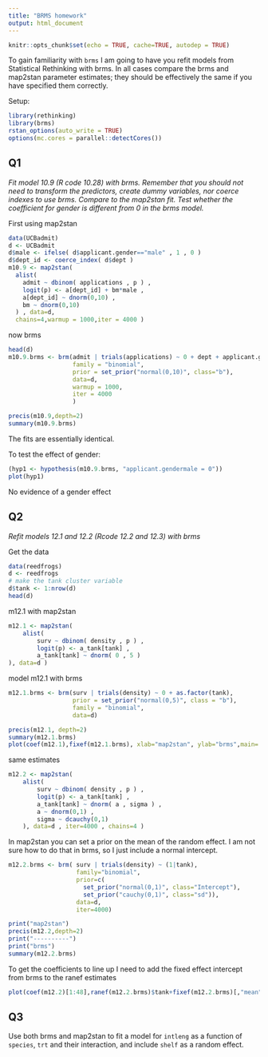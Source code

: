 ```yaml
---
title: "BRMS homework"
output: html_document
---
```


```r
knitr::opts_chunk$set(echo = TRUE, cache=TRUE, autodep = TRUE)
```

To gain familiarity with `brms` I am going to have you refit models from Statistical Rethinking with brms.  In all cases compare the brms and map2stan parameter estimates; they should be effectively the same if you have specified them correctly.

Setup:
```r
library(rethinking)
library(brms)
rstan_options(auto_write = TRUE)
options(mc.cores = parallel::detectCores())
```


## Q1

_Fit model 10.9 (R code 10.28) with brms.  Remember that you should not need to transform the predictors, create dummy variables, nor coerce indexes to use brms.  Compare to the map2stan fit.  Test whether the coefficient for gender is different from 0 in the brms model._

First using map2stan

```r
data(UCBadmit)
d <- UCBadmit
d$male <- ifelse( d$applicant.gender=="male" , 1 , 0 )
d$dept_id <- coerce_index( d$dept )
m10.9 <- map2stan(
  alist(
    admit ~ dbinom( applications , p ) ,
    logit(p) <- a[dept_id] + bm*male ,
    a[dept_id] ~ dnorm(0,10) ,
    bm ~ dnorm(0,10)
  ) , data=d, 
  chains=4,warmup = 1000,iter = 4000 )
```


now brms
```r
head(d)
m10.9.brms <- brm(admit | trials(applications) ~ 0 + dept + applicant.gender,
                  family = "binomial",
                  prior = set_prior("normal(0,10)", class="b"),
                  data=d,
                  warmup = 1000,
                  iter = 4000
                  )
```

```r
precis(m10.9,depth=2)
summary(m10.9.brms)
```

The fits are essentially identical.

To test the effect of gender:

```r
(hyp1 <- hypothesis(m10.9.brms, "applicant.gendermale = 0"))
plot(hyp1)
```

No evidence of a gender effect

## Q2

_Refit models 12.1 and 12.2 (Rcode 12.2 and 12.3) with brms_

Get the data

```r
data(reedfrogs)
d <- reedfrogs
# make the tank cluster variable
d$tank <- 1:nrow(d)
head(d)
```


m12.1 with map2stan
```r
m12.1 <- map2stan(
    alist(
        surv ~ dbinom( density , p ) ,
        logit(p) <- a_tank[tank] ,
        a_tank[tank] ~ dnorm( 0 , 5 )
), data=d )
```

model m12.1 with brms

```r
m12.1.brms <- brm(surv | trials(density) ~ 0 + as.factor(tank),
                  prior = set_prior("normal(0,5)", class = "b"),
                  family = "binomial",
                  data=d)
```

```r
precis(m12.1, depth=2)
summary(m12.1.brms)
plot(coef(m12.1),fixef(m12.1.brms), xlab="map2stan", ylab="brms",main= "compare coefficients")
```

same estimates

```r
m12.2 <- map2stan(
    alist(
        surv ~ dbinom( density , p ) ,
        logit(p) <- a_tank[tank] ,
        a_tank[tank] ~ dnorm( a , sigma ) ,
        a ~ dnorm(0,1) ,
        sigma ~ dcauchy(0,1)
    ), data=d , iter=4000 , chains=4 )
```


In map2stan you can set a prior on the mean of the random effect.  I am not sure how to do that in brms, so I just include a normal intercept.
```r
m12.2.brms <- brm( surv | trials(density) ~ (1|tank),
                   family="binomial",
                   prior=c(
                     set_prior("normal(0,1)", class="Intercept"),
                     set_prior("cauchy(0,1)", class="sd")),
                   data=d,
                   iter=4000)
```

```r
print("map2stan")
precis(m12.2,depth=2)
print("----------")
print("brms")
summary(m12.2.brms)
```

To get the coefficients to line up I need to add the fixed effect intercept from brms to the ranef estimates
```r
plot(coef(m12.2)[1:48],ranef(m12.2.brms)$tank+fixef(m12.2.brms)[,"mean"],xlab="map2stan",ylab="brms")
```


## Q3

Use both brms and map2stan to fit a model for `intleng` as a function of `species`, `trt` and their interaction, and include `shelf` as a random effect.